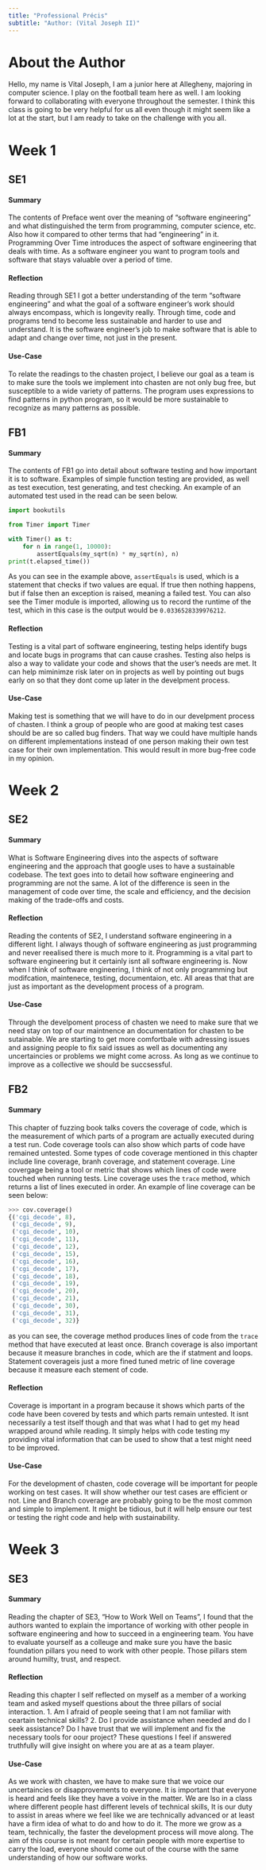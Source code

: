 ```yaml
---
title: "Professional Précis"
subtitle: "Author: (Vital Joseph II)"
---
```


# About the Author

Hello, my name is Vital Joseph, I am a junior here at Allegheny, majoring in computer science. I play on the football team here as well. I am looking forward to collaborating with everyone throughout the semester. I think this class is going to be very helpful for us all even though it might seem like a lot at the start, but I am ready to take on the challenge with you all.


# Week 1

## SE1

#### Summary

The contents of Preface went over the meaning of "software engineering" and what distinguished the term from programming, computer science, etc. Also how it compared to other terms that had "engineering" in it. Programming Over Time introduces the aspect of software engineering that deals with time. As a software engineer you want to program tools and software that stays valuable over a period of time.

#### Reflection

Reading through SE1 I got a better understanding of the term "software engineering" and what the goal of a software engineer's work should always encompass, which is longevity really. Through time, code and programs tend to become less sustainable and harder to use and understand. It is the software engineer's job to make software that is able to adapt and change over time, not just in the present.

#### Use-Case

To relate the readings to the chasten project, I believe our goal as a team is to make sure the tools we implement into chasten are not only bug free, but susceptible to a wide variety of patterns. The program uses expressions to find patterns in python program, so it would be more sustainable to recognize as many patterns as possible. 

## FB1

#### Summary

The contents of FB1 go into detail about software testing and how important it is to software. Examples of simple function testing are provided, as well as test execution, test generating, and test checking. An example of an automated test used in the read can be seen below.

```python
import bookutils

from Timer import Timer

with Timer() as t:
    for n in range(1, 10000):
        assertEquals(my_sqrt(n) * my_sqrt(n), n)
print(t.elapsed_time())

```
As you can see in the example above, `assertEquals` is used, which is a statement that checks if two values are equal. If true then nothing happens, but if false then an exception is raised, meaning a failed test. You can also see the Timer module is imported, allowing us to record the runtime of the test, which in this case is the output would be `0.0336528339976212`.

#### Reflection

Testing is a vital part of software engineering, testing helps identify bugs and locate bugs in programs that can cause crashes. Testing also helps is also a way to validate your code and shows that the user's needs are met. It can help miminimze risk later on in projects as well by pointing out bugs early on so that they dont come up later in the develpment process.

#### Use-Case

Making test is something that we will have to do in our develpment process of chasten. I think a group of people who are good at making test cases should be are so called bug finders. That way we could have multiple hands on different implementations instead of one person making their own test case for their own implementation. This would result in more bug-free code in my opinion.


# Week 2

## SE2

#### Summary

What is Software Engineering dives into the aspects of software engineering and the approach that google uses to have a sustainable codebase. The text goes into to detail how software engineering and programming are not the same. A lot of the difference is seen in the management of code over time, the scale and efficiency, and the decision making of the trade-offs and costs.

#### Reflection

Reading the contents of SE2, I understand software engineering in a different light. I always though of software engineering as just programming and never reealised there is much more to it. Programming is a vital part to software engineering but it certainly isnt all software engineering is. Now when I think of software engineering, I think of not only programming but modifcation, maintenece, testing, documentaion, etc. All areas that that are just as important as the development process of a program.

#### Use-Case

Through the develpoment process of chasten we need to make sure that we need stay on top of our maintnence an documentation for chasten to be sutainable. We are starting to get more comfortbale with adressing issues and assigning people to fix said issues as well as documenting any uncertaincies or problems we might come across. As long as we continue to improve as a collective we should be succsessful.


## FB2

#### Summary

This chapter of fuzzing book talks covers the coverage of code, which is the measurement of which parts of a program are actually executed during a test run. Code coverage tools can also show which parts of code have remained untested. Some types of code coverage mentioned in this chapter include line coverage, branh coverage, and statement coverage. Line covergage being a tool or metric that shows which lines of code were touched when running tests. Line coverage uses the `trace` method, which returns a list of lines executed in order. An example of line coverage can be seen below:
```python
>>> cov.coverage()
{('cgi_decode', 8),
 ('cgi_decode', 9),
 ('cgi_decode', 10),
 ('cgi_decode', 11),
 ('cgi_decode', 12),
 ('cgi_decode', 15),
 ('cgi_decode', 16),
 ('cgi_decode', 17),
 ('cgi_decode', 18),
 ('cgi_decode', 19),
 ('cgi_decode', 20),
 ('cgi_decode', 21),
 ('cgi_decode', 30),
 ('cgi_decode', 31),
 ('cgi_decode', 32)}
```
as you can see, the coverage method produces lines of code from the `trace` method that have executed at least once. Branch coverage is also important because it measure branches in code, which are the if statment and loops. Statement coverageis just a more fined tuned metric of line coverage because it measure each stement of code.


#### Reflection

Coverage is important in a program because it shows which parts of the code have been covered by tests and which parts remain untested. It isnt necessarily a test itself though and that was what I had to get my head wrapped around while reading. It simply helps with code testing my providing vital information that can be used to show that a test might need to be improved.

#### Use-Case

For the development of chasten, code coverage will be important for people working on test cases. It will show whether our test cases are efficient or not. Line and Branch coverage are probably going to be the most common and simple to implement. It might be tidious, but it will help ensure our test or testing the right code and help with sustainability.


# Week 3

## SE3

#### Summary

Reading the chapter of SE3, "How to Work Well on Teams", I found that the authors wanted to explain the importance of working with other people in software engineering and how to succeed in a engineering team. You have to evaluate yourself as a colleuge and make sure you have the basic foundation pillars you need to work with other people. Those pillars stem around humilty, trust, and respect.

#### Reflection

Reading this chapter I self reflected on myself as a member of a working team and asked myself questions about the three pillars of social interaction. 1. Am I afraid of people seeing that I am not familiar with ceartain technical skills? 2. Do I provide assistance when needed and do I seek assistance? Do I have trust that we will implement and fix the necessary tools for oour project? These questions I feel if answered truthfully will give insight on where you are at as a team player.

#### Use-Case

As we work with chasten, we have to make sure that we voice our uncertaincies or disapprovements to everyone. It is important that everyone is heard and feels like they have a voive in the matter. We are lso in a class where different people hast different levels of technical skills, It is our duty to assist in areas where we feel like we are technically advanced or at least have a firm idea of what to do and how to do it. The more we grow as a team, technically, the faster the development process will move along. The aim of this course is not meant for certain people with more expertise to carry the load, everyone should come out of the course with the same understanding of how our software works.
